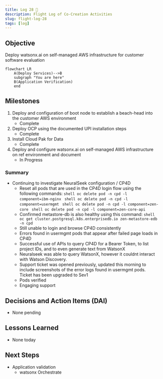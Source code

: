 ```yaml
---
title: Log 28 🛫
description: Flight Log of Co-Creation Activities
slug: flight-log-28
tags: [log]
---
```


## Objective
Deploy watsonx.ai on self-managed AWS infrastructure for customer software evaluation

```mermaid
flowchart LR
    A(Deploy Services)-->B
    subgraph "You are here"
    B(Application Verification)
    end
```

## Milestones
1. Deploy and configuration of boot node to establish a beach-head into the customer AWS environment
    - Complete
2. Deploy OCP using the documented UPI installation steps
    - Complete
3. Install Cloud Pak for Data
    - Complete
4. Deploy and configure watsonx.ai on self-managed AWS infrastructure on ref environment and document
    - In Progress

### Summary
- Continuing to investigate NeuralSeek configuration / CP4D
    - Reset all pods that are used in the CP4D login flow using the following commands:
            ```shell
            oc delete pod -n cpd -l component=ibm-nginx
            ```
            ```shell
            oc delete pod -n cpd -l component=usermgmt
            ```
            ```shell
            oc delete pod -n cpd -l component=zen-core
            ```
            ```shell
            oc delete pod -n cpd -l component=zen-core-api
            ```
    - Confirmed metastore-db is also healthy using this command:
            ```shell
            oc get cluster.postgresql.k8s.enterprisedb.io zen-metastore-edb -n cpd
            ```
    - Still unable to login and browse CP4D consistently
    - Errors found in usermgmt pods that appear after failed page loads in CP4D
    - Successful use of APIs to query CP4D for a Bearer Token, to list project IDs, and to even generate text from WatsonX
    - Neuralseek was able to query WatsonX, however it couldnt interact with Watson Discovery.
    - Support ticket was opened previously, updated this morning to include screenshots of the error logs found in usermgmt pods. Ticket has been upgraded to Sev1
    - Pods verified
    - Engaging support

## Decisions and Action Items (DAI)
- None pending

## Lessons Learned
- None today

## Next Steps
- Application validation
    - watsonx Orchestrate